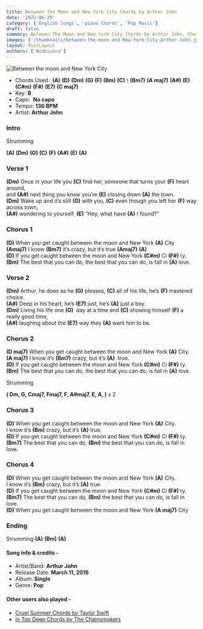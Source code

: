 ```yaml
---
title: Between The Moon and New York City Chords by Arthur John
date: '2023-06-29'
category: ['English Songs', 'piano Chords', 'Pop Music']
draft: false
summary: Between The Moon and New York City Chords by Arthur John, Chords used - (A) (D) (Dm) (G) (F) (Bm) (C) (A#) (E) (Bm7) (A maj7) (C#m) (F#) (E7) (C maj7) (F maj7) (A# maj7) (D maj7), Capo - None, Key - B Major
images: ['/thumbnails/between-the-moon-and-New-York-City-Arthur-John.jpg']
layout: PostLayout
authors: ['Nidhivora']
---
```


![Between the moon and New York City](/thumbnails/between-the-moon-and-New-York-City-Arthur-John.jpg)

- Chords Used : **(A)** **(D)** **(Dm)** **(G)** **(F)** **(Bm)** **(C)** \ 
**(Bm7)** **(A maj7)** **(A#)** **(E)** **(C#m)** **(F#)** **(E7)** **(C maj7)**
- Key: **B**
- Capo:  **No capo**
- Tempo: **136 BPM**
- Artist: **Arthur John**

### Intro

Strumming

**(A)** **(Dm)** **(G)** **(C)** **(F)** **(A#)** **(E)** **(A)**

### Verse 1

**(Dm)** Once in your life you **(C)** find her, someone that turns your **(F)** heart around,\
and **(A#)** next thing you know you’re **(E)** closing down **(A)** the town.\
**(Dm)** Wake up and it’s still **(G)** with you, **(C)** even though you left her **(F)** way across town,\
**(A#)** wondering to yourself, **(E)** “Hey, what have **(A)** I found?”

### Chorus 1

**(D)** When you get caught between the moon and New York **(A)** City\
**(Amaj7)** I know **(Bm7)** it’s crazy, but it’s true **(Amaj7)** **(A)**\
**(D)** If you get caught between the moon and New York **(C#m)** Ci **(F#)** ty.\
**(Bm)** The best that you can do, the best that you can do, is fall in **(A)** love.

### Verse 2

**(Dm)** Arthur, he does as he **(G)** pleases, **(C)** all of his life, he’s **(F)** mastered choice.\
**(A#)** Deep in his heart, he’s **(E7)** just, he’s **(A)** just a boy.\
**(Dm)** Living his life one **(G)**  day at a time and **(C)** showing himself **(F)** a really good time,\
**(A#)** laughing about the **(E7)** way they **(A)** want him to be.

### Chorus 2

**(D maj7)** When you get caught between the moon and New York **(A)** City.\
**(A maj7)** I know it’s **(Bm7)** crazy, but it’s **(A)**  true.\
**(D)** If you get caught between the moon and New York **(C#m)** Ci **(F#)** ty.\
**(Bm)** The best that you can do, the best that you can do, is fall in **(A)** love.

Strumming

**( Dm, G, Cmaj7, Fmaj7, F, A#maj7, E, A, )** x 2

### Chorus 3

**(D)** When you get caught between the moon and New York **(A)** City.\
I know it’s **(Bm)** crazy, but it’s **(A)** true.\
**(D)** If you get caught between the moon and New York **(C#m)** Ci **(F#)** ty.\
**(Bm7)** The best that you can do, **(Bm)** the best that you can do, is fall in love.

### Chorus 4

**(D)** When you get caught between the moon and New York **(A)** City.\
I know it’s **(Bm)** crazy, but it’s **(A)** true.\
**(D)** If you get caught between the moon and New York **(C#m)** Ci **(F#)** ty.\
**(Bm7)** The best that you can do, **(Bm)** the best that you can do, is fall in love.\
**(D)** When you get caught between the moon and New York **(A maj7)** City

### Ending 

Strumming **(A)** **(Bm)** **(A)**

#### Song info & credits -

- Artist/Band: **Arthur John**
- Release Date: **March 11, 2016**
- Album: **Single**
- Genre: **Pop**

#### Other users also played -

- [Cruel Summer Chords by Taylor Swift](https://www.chordsco.com/chords/cruel-summer-guitar-chords-by-taylor-swift)
- [In Too Deep Chords by The Chainsmokers](https://www.chordsco.com/chords/in-too-deep-chords-by-the-chainsmokers)
